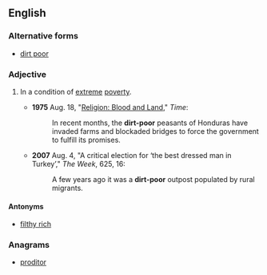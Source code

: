 ==English==

===Alternative forms===
* [[dirt poor]]

===Adjective===
{{en-adj|head=[[dirt]][[-]][[poor]]|-}}

# {{idiomatic}} In a condition of [[extreme]] [[poverty]].
#* '''1975''' Aug. 18, "[http://www.time.com/time/magazine/article/0,9171,917730,00.html Religion: Blood and Land]," ''Time'':
#*: In recent months, the '''dirt-poor''' peasants of Honduras have invaded farms and blockaded bridges to force the government to fulfill its promises.
#* '''2007''' Aug. 4, "A critical election for ‘the best dressed man in Turkey’," ''The Week'', 625, 16:
#*: A few years ago it was a '''dirt-poor''' outpost populated by rural migrants.

====Antonyms====
* [[filthy rich]]

===Anagrams===
* [[proditor#English|proditor]]